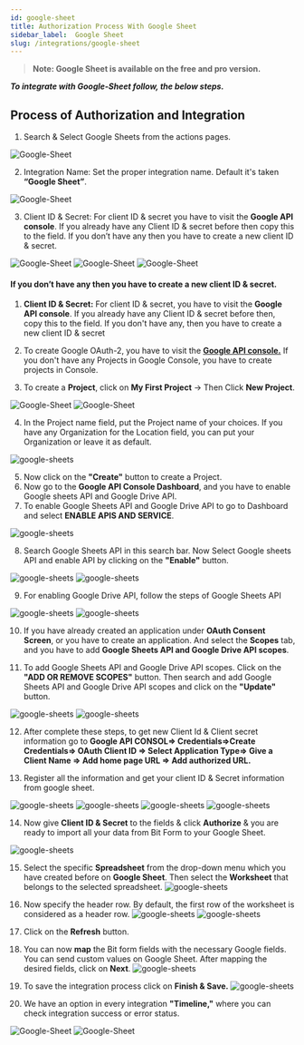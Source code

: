 ```yaml
---
id: google-sheet
title: Authorization Process With Google Sheet
sidebar_label:  Google Sheet
slug: /integrations/google-sheet
---
```


> **Note: Google Sheet is available on the free and pro version.**

***To integrate with Google-Sheet follow, the below steps.***


## Process of Authorization and Integration

1.	Search & Select Google Sheets from the actions pages.
 <Image src="actions/google-sheets/_select-google-sheets" alt="Google-Sheet" w="1020" h="350" />
 
2.	Integration Name: Set the proper integration name. Default it's taken **“Google Sheet”**.
 <Image src="actions/google-sheets/_integration-name" alt="Google-Sheet" w="1020" h="350" />

3.	Client ID & Secret: For client ID & secret you have to visit the **Google API console**. If you already have any Client ID & secret before then copy this to the field. If you don’t have any then you have to create a new client ID & secret.
 <Image src="actions/google-sheets/_google-console" alt="Google-Sheet" w="1020" h="350" />
 <Image src="actions/google-sheets/_credentials" alt="Google-Sheet" w="1020" h="350" />
 <Image src="actions/google-sheets/_clientid-and-secret" alt="Google-Sheet" w="1020" h="350" />


#### If you don’t have any then you have to create a new client ID & secret.
1.	**Client ID & Secret:** For client ID & secret, you have to visit the **Google API console**. If you already have any Client ID & secret before then, copy this to the field. If you don't have any, then you have to create a new client ID & secret

2.	To create Google OAuth-2, you have to visit the [**Google API console.**](https://console.cloud.google.com/apis/credentials) If you don't have any Projects in Google Console, you have to create projects in Console.

3.	To create a **Project**, click on **My First Project** -> Then Click **New Project**.
 <Image src="actions/google-sheets/_create-projects" alt="Google-Sheet" w="1020" h="350" />
 <Image src="actions/google-sheets/_new-projects" alt="Google-Sheet" w="1020" h="350" />

 
4.	In the Project name field, put the Project name of your choices. If you have any Organization for the Location field, you can put your Organization or leave it as default.
 <Image src="actions/google-sheets/_projects-name" alt="google-sheets" w="1020" h="300" />

5.	Now click on the **"Create"** button to create a Project.
6.	Now go to the **Google API Console Dashboard**, and you have to enable Google sheets API and Google Drive API.
7.	To enable Google Sheets API and Google Drive API to go to Dashboard and select **ENABLE APIS AND SERVICE**.
 <Image src="actions/google-sheets/_enable-api" alt="google-sheets" w="1020" h="300" />

8.	Search Google Sheets API in this search bar. Now Select Google sheets API and enable API by clicking on the **"Enable"** button.
 <Image src="actions/google-sheets/_google-sheet-api" alt="google-sheets" w="1020" h="300" />
 <Image src="actions/google-sheets/_enable-google-sheet-api" alt="google-sheets" w="1020" h="300" />

9.	For enabling Google Drive API, follow the steps of Google Sheets API
 <Image src="actions/google-sheets/_google-drive-api" alt="google-sheets" w="1020" h="300" />
 <Image src="actions/google-sheets/_enable-google-drive-api" alt="google-sheets" w="1020" h="300" />

10.	If you have already created an application under **OAuth Consent Screen**, or you have to create an application. And select the **Scopes** tab, and you have to add **Google Sheets API and Google Drive API scopes**.
 
11.	To add Google Sheets API and Google Drive API scopes. Click on the **"ADD OR REMOVE SCOPES"** button. Then search and add Google Sheets API and Google Drive API scopes and click on the **"Update"** button.
 <Image src="actions/google-sheets/_add-scopes" alt="google-sheets" w="1020" h="300" />
 <Image src="actions/google-sheets/_search-and-add-scopes" alt="google-sheets" w="1020" h="300" />

12. After complete these steps, to get new Client Id & Client secret information go to **Google API CONSOL=> Credentials=>Create Credentials=> OAuth Client ID => Select Application Type=> Give a Client Name => Add home page URL => Add authorized URL.**

13. Register all the information and get your client ID & Secret information from google sheet.

 <Image src="actions/google-sheets/_create-credentials" alt="google-sheets" w="1020" h="300" />
 <Image src="actions/google-sheets/_web-application" alt="google-sheets" w="1020" h="300" />
 <Image src="actions/google-sheets/_authorised-uris" alt="google-sheets" w="1020" h="300" />
 <Image src="actions/google-sheets/_clientid-and-secret2.0" alt="google-sheets" w="1020" h="300" />

14. Now give **Client ID & Secret** to the fields & click **Authorize** & you are ready to import all your data from Bit Form to your Google Sheet.
<Image src="actions/google-sheets/_authorize" alt="google-sheets" w="1020" h="300" />

15. Select the specific **Spreadsheet** from the drop-down menu which you have created before on **Google Sheet**. Then select the **Worksheet** that belongs to the selected spreadsheet.
    <Image src="actions/google-sheets/_select-spredasheets" alt="google-sheets" w="1020" h="300" />

16. Now specify the header row. By default, the first row of the worksheet is considered as a header row.
    <Image src="actions/google-sheets/_header-row" alt="google-sheets" w="1020" h="300" />
    <Image src="actions/google-sheets/_header-row-google-sheets" alt="google-sheets" w="1020" h="300" />

17. Click on the **Refresh** button.
18.	You can now **map** the Bit form fields with the necessary Google fields. You can send custom values on Google Sheet. After mapping the desired fields, click on **Next**.
    <Image src="actions/google-sheets/_field-mapping" alt="google-sheets" w="1020" h="300" />

19. To save the integration process click on **Finish & Save.**
    <Image src="actions/google-sheets/_finish-and-save" alt="google-sheets" w="1020" h="300" />


20. We have an option in every integration **"Timeline,"** where you can check integration success or error status.
   <Image src="actions/google-sheets/_integration-dashdord" alt="Google-Sheet" w="1020" h="350" />
   <Image src="actions/google-sheets/_timeline" alt="Google-Sheet" w="1020" h="350" />


<Feedback/>